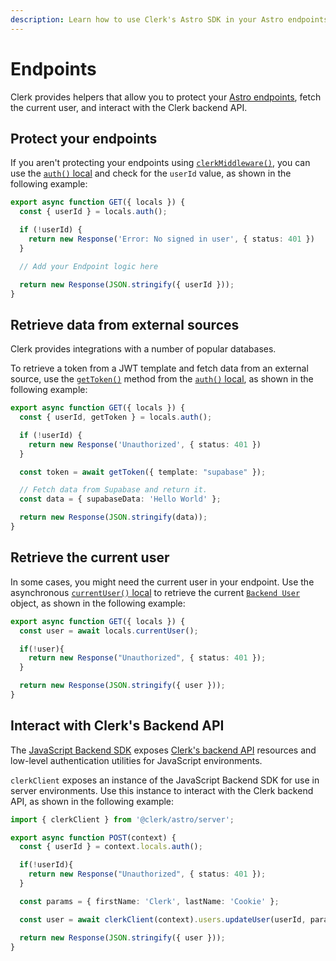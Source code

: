 ```yaml
---
description: Learn how to use Clerk's Astro SDK in your Astro endpoints.
---
```


# Endpoints

Clerk provides helpers that allow you to protect your [Astro endpoints](https://docs.astro.build/en/guides/endpoints/#server-endpoints-api-routes), fetch the current user, and interact with the Clerk backend API.

## Protect your endpoints

If you aren't protecting your endpoints using [`clerkMiddleware()`](/docs/references/astro/clerk-middleware), you can use the [`auth()` local](/docs/references/astro/locals) and check for the `userId` value, as shown in the following example:

```ts {{ prettier: false, filename: 'src/pages/api/route.ts' }}
export async function GET({ locals }) {
  const { userId } = locals.auth();

  if (!userId) {
    return new Response('Error: No signed in user', { status: 401 })
  }

  // Add your Endpoint logic here

  return new Response(JSON.stringify({ userId }));
}
```

## Retrieve data from external sources

Clerk provides integrations with a number of popular databases.

To retrieve a token from a JWT template and fetch data from an external source, use the [`getToken()`](/docs/references/nextjs/auth-object#get-token) method from the [`auth()` local](/docs/references/astro/locals), as shown in the following example:

```ts {{ prettier: false, filename: 'src/pages/api/route.ts' }}
export async function GET({ locals }) {
  const { userId, getToken } = locals.auth();

  if (!userId) {
    return new Response('Unauthorized', { status: 401 })
  }

  const token = await getToken({ template: "supabase" });

  // Fetch data from Supabase and return it.
  const data = { supabaseData: 'Hello World' };

  return new Response(JSON.stringify(data));
}
```

## Retrieve the current user

In some cases, you might need the current user in your endpoint. Use the asynchronous [`currentUser()` local](/docs/references/astro/locals#accessing-the-current-user) to retrieve the current [`Backend User`](/docs/references/backend/types/backend-user) object, as shown in the following example:

```ts {{ prettier: false, filename: 'src/pages/api/route.ts' }}
export async function GET({ locals }) {
  const user = await locals.currentUser();

  if(!user){
    return new Response("Unauthorized", { status: 401 });
  }

  return new Response(JSON.stringify({ user }));
}
```

## Interact with Clerk's Backend API

The [JavaScript Backend SDK](/docs/references/backend/overview) exposes [Clerk's backend API](https://clerk.com/docs/reference/backend-api) resources and low-level authentication utilities for JavaScript environments.

`clerkClient` exposes an instance of the JavaScript Backend SDK for use in server environments. Use this instance to interact with the Clerk backend API, as shown in the following example:

```ts {{ prettier: false, filename: 'src/pages/api/route.ts' }}
import { clerkClient } from '@clerk/astro/server';

export async function POST(context) {
  const { userId } = context.locals.auth();

  if(!userId){
    return new Response("Unauthorized", { status: 401 });
  }

  const params = { firstName: 'Clerk', lastName: 'Cookie' };

  const user = await clerkClient(context).users.updateUser(userId, params);

  return new Response(JSON.stringify({ user }));
}
```
